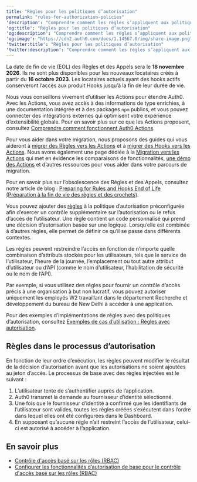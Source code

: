 ---
title: "Règles pour les politiques d’autorisation"
permalink: "rules-for-authorization-policies"
'description': "Comprendre comment les règles s’appliquent aux politiques d’autorisation et au système d’accès basé sur les rôles (RBAC) d’Auth0."
'og:title': "Règles pour les politiques d’autorisation"
'og:description': "Comprendre comment les règles s’appliquent aux politiques d’autorisation et au système d’accès basé sur les rôles (RBAC) d’Auth0."
'og:image': "https://cdn2.auth0.com/docs/1.14567.0/img/share-image.png"
'twitter:title': "Règles pour les politiques d’autorisation"
'twitter:description': "Comprendre comment les règles s’appliquent aux politiques d’autorisation et au système d’accès basé sur les rôles (RBAC) d’Auth0."
---

<Warning>

La date de fin de vie (EOL) des Règles et des Appels sera le **18 novembre 2026**. Ils ne sont plus disponibles pour les nouveaux locataires créés à partir du **16 octobre 2023**. Les locataires actuels ayant des hooks actifs conserveront l’accès aux produit Hooks jusqu’à la fin de leur durée de vie.

Nous vous conseillons vivement d’utiliser les Actions pour étendre Auth0. Avec les Actions, vous avez accès à des informations de type enrichies, à une documentation intégrée et à des packages `npm` publics, et vous pouvez connecter des intégrations externes qui optimisent votre expérience d’extensibilité globale. Pour en savoir plus sur ce que les Actions proposent, consultez [Comprendre comment fonctionnent Auth0 Actions](/docs/fr-ca/customize/actions/actions-overview).

Pour vous aider dans votre migration, nous proposons des guides qui vous aideront à [migrer des Règles vers les Actions](/docs/fr-ca/customize/actions/migrate/migrate-from-rules-to-actions) et à [migrer des Hooks vers les Actions](/docs/fr-ca/customize/actions/migrate/migrate-from-hooks-to-actions). Nous avons également une page dédiée à la [Migration vers les Actions](https://auth0.com/extensibility/movetoactions) qui met en évidence les comparaisons de fonctionnalités, [une démo des Actions](https://www.youtube.com/watch?v=UesFSY1klrI)  et d’autres ressources pour vous aider dans votre parcours de migration.

Pour en savoir plus sur l’obsolescence des Règles et des Appels, consultez notre article de blog : [Preparing for Rules and Hooks End of Life (Préparation à la fin de vie des règles et des crochets)](https://auth0.com/blog/preparing-for-rules-and-hooks-end-of-life/).

</Warning>

Vous pouvez ajouter des [règles](/docs/fr-ca/customize/rules) à la politique d’autorisation préconfigurée afin d’exercer un contrôle supplémentaire sur l’autorisation ou le refus d’accès de l’utilisateur. Une règle contient un code personnalisé qui prend une décision d’autorisation basée sur une logique. Lorsqu’elle est combinée à d’autres règles, elle permet de définir ce qu’il se passe dans différents contextes.

Les règles peuvent restreindre l’accès en fonction de n’importe quelle combinaison d’attributs stockés pour les utilisateurs, tels que le service de l’utilisateur, l’heure de la journée, l’emplacement ou tout autre attribut d’utilisateur ou d’API (comme le nom d’utilisateur, l’habilitation de sécurité ou le nom de l’API).

Par exemple, si vous utilisez des règles pour fournir un contrôle d’accès précis à une organisation à but non lucratif, vous pouvez autoriser uniquement les employés W2 travaillant dans le département Recherche et développement du bureau de New Delhi à accéder à une application.

Pour des exemples d’implémentations de règles avec des politiques d’autorisation, consultez [Exemples de cas d’utilisation : Règles avec autorisation](/docs/fr-ca/manage-users/access-control/sample-use-cases-rules-with-authorization).

## Règles dans le processus d’autorisation

En fonction de leur ordre d’exécution, les règles peuvent modifier le résultat de la décision d’autorisation avant que les autorisations ne soient ajoutées au jeton d’accès. Le processus de base avec des règles injectées est le suivant :

1. L’utilisateur tente de s’authentifier auprès de l’application.
2. Auth0 transmet la demande au fournisseur d’identité sélectionné.
3. Une fois que le fournisseur d’identité a confirmé que les identifiants de l’utilisateur sont valides, toutes les règles créées s’exécutent dans l’ordre dans lequel elles ont été configurées dans le Dashboard.
4. En supposant qu’aucune règle n’ait restreint l’accès de l’utilisateur, celui-ci est autorisé à accéder à l’application.

## En savoir plus

* [Contrôle d'accès basé sur les rôles (RBAC)](/docs/fr-ca/manage-users/access-control/rbac)
* [Configurer les fonctionnalités d’autorisation de base pour le contrôle d'accès basé sur les rôles (RBAC)](/docs/fr-ca/manage-users/access-control/configure-core-rbac)